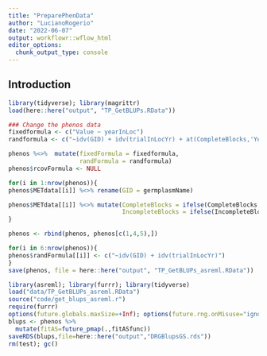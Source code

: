 ```yaml
---
title: "PreparePhenData"
author: "LucianoRogerio"
date: "2022-06-07"
output: workflowr::wflow_html
editor_options:
  chunk_output_type: console
---
```


## Introduction

```r
library(tidyverse); library(magrittr)
load(here::here("output", "TP_GetBLUPs.RData"))

### Change the phenos data
fixedformula <- c("Value ~ yearInLoc")
randformula <- c("~idv(GID) + idv(trialInLocYr) + at(CompleteBlocks,'Yes'):repInTrial + at(IncompleteBlocks,'Yes'):blockInRep")

phenos %<>%  mutate(fixedFormula = fixedformula,
                    randFormula = randformula)
phenos$rcovFormula <- NULL

for(i in 1:nrow(phenos)){
phenos$METdata[[i]] %<>% rename(GID = germplasmName)

phenos$METdata[[i]] %<>% mutate(CompleteBlocks = ifelse(CompleteBlocks == TRUE, "Yes", "No"),
                                IncompleteBlocks = ifelse(IncompleteBlocks == TRUE, "Yes", "No"))
}

phenos <- rbind(phenos, phenos[c(1,4,5),])

for(i in 6:nrow(phenos)){
phenos$randFormula[[i]] <- c("~idv(GID) + idv(trialInLocYr)")
}
save(phenos, file = here::here("output", "TP_GetBLUPs_asreml.RData"))
```

```r
library(asreml); library(furrr); library(tidyverse)
load("data/TP_GetBLUPs_asreml.RData")
source("code/get_blups_asreml.r")
require(furrr)
options(future.globals.maxSize=+Inf); options(future.rng.onMisuse="ignore")
blups <- phenos %>%
  mutate(fitAS=future_pmap(.,fitASfunc))
saveRDS(blups,file=here::here("output","DRGBlupsGS.rds"))
rm(test); gc()
```



